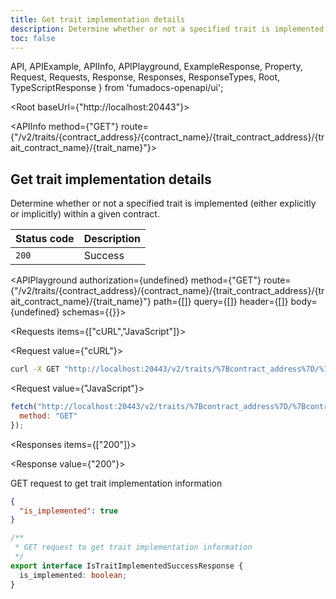 ```yaml
---
title: Get trait implementation details
description: Determine whether or not a specified trait is implemented (either explicitly or implicitly) within a given contract.
toc: false
---
```


  API,
  APIExample,
  APIInfo,
  APIPlayground,
  ExampleResponse,
  Property,
  Request,
  Requests,
  Response,
  Responses,
  ResponseTypes,
  Root,
  TypeScriptResponse
} from 'fumadocs-openapi/ui';

<Root baseUrl={"http://localhost:20443"}>

<API>

<APIInfo method={"GET"} route={"/v2/traits/{contract_address}/{contract_name}/{trait_contract_address}/{trait_contract_name}/{trait_name}"}>

## Get trait implementation details

Determine whether or not a specified trait is implemented (either explicitly or implicitly) within a given contract.

| Status code | Description |
| ----------- | ----------- |
| `200` | Success |

<APIPlayground authorization={undefined} method={"GET"} route={"/v2/traits/{contract_address}/{contract_name}/{trait_contract_address}/{trait_contract_name}/{trait_name}"} path={[]} query={[]} header={[]} body={undefined} schemas={{}}>

</APIPlayground>

</APIInfo>

<APIExample>

<Requests items={["cURL","JavaScript"]}>

<Request value={"cURL"}>

```bash
curl -X GET "http://localhost:20443/v2/traits/%7Bcontract_address%7D/%7Bcontract_name%7D/%7Btrait_contract_address%7D/%7Btrait_contract_name%7D/%7Btrait_name%7D"
```

</Request>

<Request value={"JavaScript"}>

```js
fetch("http://localhost:20443/v2/traits/%7Bcontract_address%7D/%7Bcontract_name%7D/%7Btrait_contract_address%7D/%7Btrait_contract_name%7D/%7Btrait_name%7D", {
  method: "GET"
});
```

</Request>

</Requests>

<Responses items={["200"]}>

<Response value={"200"}>

GET request to get trait implementation information

<ResponseTypes>

<ExampleResponse>

```json
{
  "is_implemented": true
}
```

</ExampleResponse>

<TypeScriptResponse>

```ts
/**
 * GET request to get trait implementation information
 */
export interface IsTraitImplementedSuccessResponse {
  is_implemented: boolean;
}
```

</TypeScriptResponse>

</ResponseTypes>

</Response>

</Responses>

</APIExample>

</API>

</Root>